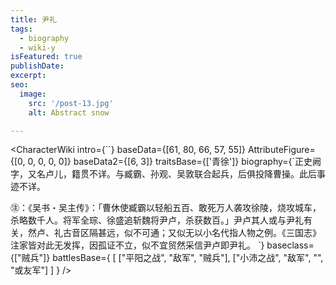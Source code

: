 ```yaml
---
title: 尹礼
tags:
  - biography
  - wiki-y
isFeatured: true
publishDate:
excerpt:
seo:
  image:
    src: '/post-13.jpg'
    alt: Abstract snow

---
```



<CharacterWiki
  intro={``}
  baseData={[61, 80, 66, 57, 55]}
  AttributeFigure={[0, 0, 0, 0, 0]}
  baseData2={[6, 3]}
  traitsBase={['青徐']}
  biography={`正史阙字，又名卢儿，籍贯不详。与臧霸、孙观、吴敦联合起兵，后俱投降曹操。此后事迹不详。

㊟：《吴书・吴主传》：「曹休使臧霸以轻船五百、敢死万人袭攻徐陵，烧攻城车，杀略数千人。将军全琮、徐盛追斩魏将尹卢，杀获数百。」尹卢其人或与尹礼有关，然卢、礼古音区隔甚远，似不可通；又似无以小名代指人物之例。《三国志》注家皆对此无发挥，因孤证不立，似不宜贸然采信尹卢即尹礼。
`}
  baseclass={["贼兵"]}
  battlesBase={
    [
      ["平阳之战", "敌军", "贼兵"],
      ["小沛之战", "敌军", "", "或友军"]
    ]
  }
/>
